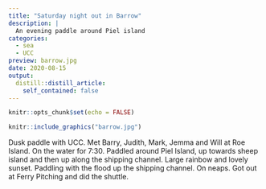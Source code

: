 ```yaml
---
title: "Saturday night out in Barrow"
description: |
  An evening paddle around Piel island
categories:
  - sea
  - UCC
preview: barrow.jpg
date: 2020-08-15
output:
  distill::distill_article:
    self_contained: false
---
```



```r
knitr::opts_chunk$set(echo = FALSE)
```

```r
knitr::include_graphics("barrow.jpg")
```

Dusk paddle with UCC. Met Barry, Judith, Mark, Jemma and Will at Roe Island. On the water for 7:30. Paddled around Piel Island, up towards sheep island and then up along the shipping channel. Large rainbow and lovely sunset. Paddling with the flood up the shipping channel. On neaps. Got out at Ferry Pitching and did the shuttle. 
